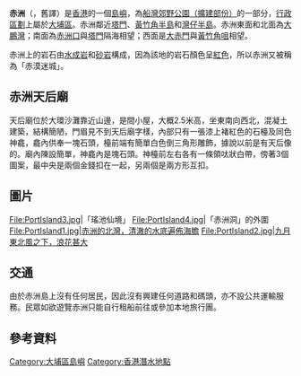{{Refimprove|time=2022-02-02T10:24:15+00:00}}
{{Coord|22.501094|N|114.358975|E|display=title}}

{{Infobox Islands
|name = 赤洲
|image name = Port Island, Hong Kong 1.jpg
|image caption = 從[[灣仔_(西貢)|灣仔半島]]遠眺赤洲
|location = {{HKG}}東北部
|highest mount = 赤洲
|elevation={{Convert|131|m|ft|0|link=on}}<ref>{{book reference|author=地政總署測繪處|year=2005|title=西貢及清水灣郊區地圖 (2005) 第九版|publisher=地政總署|isbn=962-567-159-5}}</ref>
|country = {{HKG}}
|country admin divisions title = 分區
|country admin divisions = [[大埔區|大埔區]]
}}
'''赤洲'''（{{lang-en|Chek Chau}}，舊譯{{lang|en|Port Island}}）是[[香港|香港]]的一個[[香港島嶼|島嶼]]，為[[船灣郊野公園（擴建部份）|船灣郊野公園（擴建部份）]]的一部分，[[香港行政區劃|行政區劃]]上屬於[[大埔區|大埔區]]。赤洲鄰近[[塔門|塔門]]、[[黃竹角半島|黃竹角半島]]和[[灣仔_(西貢)|灣仔半島]]。赤洲東面和北面為[[大鵬灣_(南海)|大鵬灣]]；南面為[[赤洲口|赤洲口]]與[[塔門|塔門]]隔海相望；西面是[[大赤門|大赤門]]與[[黃竹角咀|黃竹角咀]]相望。

赤洲上的岩石由[[水成岩|水成岩]]和[[砂岩|砂岩]]構成，因為該地的岩石顏色呈[[紅色|紅色]]，所以赤洲又被稱為「赤漠迷城」。

== 赤洲天后廟 ==
天后廟位於大環沙灘靠近山邊，是間小屋，大概2.5米高，坐東南向西北，混凝土建築，結構簡陋，門眉見不到天后廟字樣，內部只有一張漆上褚紅色的石檯及同色神龕，龕內供奉一塊石頭，檯前端有簡單白色倒三角形雕飾，據說以前是有天后像的。廟內陳設簡單，神龕內是塊石頭。神檯前左右各有一條領呔狀白帶，傍著3個圖案，最中央是兩個金錢扣在一起，另兩個是兩方形互扣。

== 圖片 ==
<gallery>
File:PortIsland3.jpg|「瑤池仙境」
File:PortIsland4.jpg|「赤洲洞」的外圍
File:PortIsland1.jpg|赤洲的北灣，清澈的水底遍佈海膽
File:PortIsland2.jpg|九月東北風之下，浪花甚大
</gallery>

== 交通 ==
由於赤洲島上沒有任何居民，因此沒有興建任何道路和碼頭，亦不設公共運輸服務。民眾如欲遊覽赤洲只能自行租船前往或參加本地旅行團。

== 參考資料 ==
{{reflist}}

{{大埔區}}
{{中國香港世界地質公園}}
{{香港島嶼}}

[[Category:大埔區島嶼|Category:大埔區島嶼]]
[[Category:香港潛水地點|Category:香港潛水地點]]